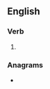 ==English==

===Verb===
{{head|en|verb form}}

# {{present participle of|en|zipper|nocat=1}}

===Anagrams===
* {{anagrams|en|a=egiinpprz|rezipping}}